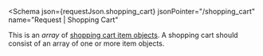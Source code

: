 
<Schema
  json={requestJson.shopping_cart}
  jsonPointer="/shopping_cart"
  name="Request | Shopping Cart"
>
  This is an _array_ of [shopping cart item objects](#schema--request--shopping-cart--item).
  A shopping cart should consist of an array of one or more item objects.
</Schema>
